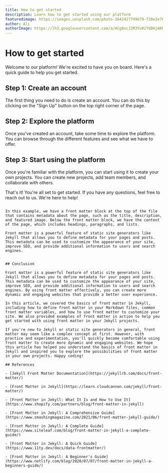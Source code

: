 ```yaml
---
title: How to get started
description: Learn how to get started using our platform
featuredimage: https://images.unsplash.com/photo-1642427749670-f20e2e76ed8c?q=80&w=2960&auto=format&fit=crop&ixlib=rb-4.0.3&ixid=M3wxMjA3fDB8MHxwaG90by1wYWdlfHx8fGVufDB8fHx8fA%3D%3D
author: Ali
authorImage: https://lh3.googleusercontent.com/a/ACg8ocJ2M3YuRiYGDHjAKNxyB69Z37VUOjbySnXO9sPG34VB=s96-c
---
```


# How to get started

Welcome to our platform! We're excited to have you on board. Here's a quick guide to help you get started.

## Step 1: Create an account

The first thing you need to do is create an account. You can do this by clicking on the "Sign Up" button on the top right corner of the page.

## Step 2: Explore the platform

Once you've created an account, take some time to explore the platform. You can browse through the different features and see what we have to offer.

## Step 3: Start using the platform

Once you're familiar with the platform, you can start using it to create your own projects. You can create new projects, add team members, and collaborate with others.

That's it! You're all set to get started. If you have any questions, feel free to reach out to us. We're here to help!

```

In this example, we have a front matter block at the top of the file that contains metadata about the page, such as the title, description, and featured image. Below the front matter block, we have the content of the page, which includes headings, paragraphs, and lists.

Front matter is a powerful feature of static site generators like Jekyll that allows you to define metadata for your pages and posts. This metadata can be used to customize the appearance of your site, improve SEO, and provide additional information to users and search engines.


## Conclusion

Front matter is a powerful feature of static site generators like Jekyll that allows you to define metadata for your pages and posts. This metadata can be used to customize the appearance of your site, improve SEO, and provide additional information to users and search engines. By using front matter effectively, you can create more dynamic and engaging websites that provide a better user experience.

In this article, we covered the basics of front matter in Jekyll, including how to define front matter in your Markdown files, common front matter variables, and how to use front matter to customize your site. We also provided examples of front matter in action to help you get started with using front matter in your Jekyll projects.

If you're new to Jekyll or static site generators in general, front matter may seem like a complex concept at first. However, with practice and experimentation, you'll quickly become comfortable using front matter to create more dynamic and engaging websites. We hope this article has helped you understand the basics of front matter in Jekyll and inspired you to explore the possibilities of front matter in your own projects. Happy coding!

## References

- [Jekyll Front Matter Documentation](https://jekyllrb.com/docs/front-matter/)

- [Front Matter in Jekyll](https://learn.cloudcannon.com/jekyll/front-matter/)

- [Front Matter in Jekyll: What It Is and How to Use It](https://www.shopify.com/partners/blog/front-matter-in-jekyll)

- [Front Matter in Jekyll: A Comprehensive Guide](https://www.smashingmagazine.com/2021/06/front-matter-jekyll-guide/)

- [Front Matter in Jekyll: A Complete Guide](https://www.siteleaf.com/blog/front-matter-in-jekyll-a-complete-guide/)

- [Front Matter in Jekyll: A Quick Guide](https://www.11ty.dev/docs/data-frontmatter/)

- [Front Matter in Jekyll: A Beginner's Guide](https://www.netlify.com/blog/2020/07/07/front-matter-in-jekyll-a-beginners-guide/)

```
